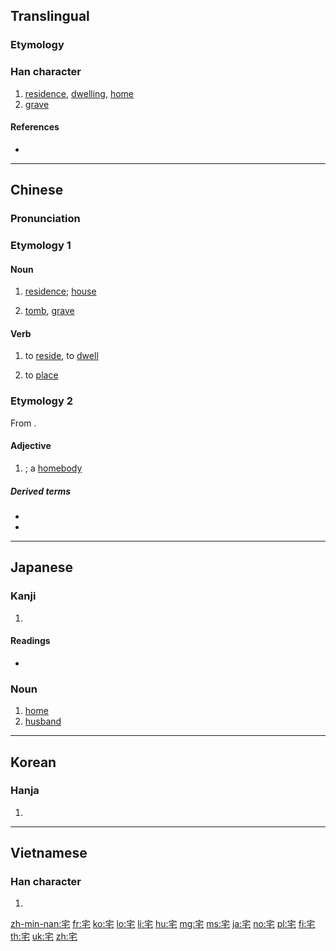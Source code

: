 ==Translingual==

===Etymology===
{{Han compound|宀|乇|c1=s|c2=p|t1=roof|ls=psc}}

===Han character===
{{Han char|rn=40|rad=宀|as=03|sn=6|four=30714|canj=JHP|ids=⿱宀乇}}

# [[residence]], [[dwelling]], [[home]]
# [[grave]]

====References====
* {{Han ref|kx=0281.200|dkj=07064|dj=0551.190|hdz=20913.030|uh=5B85|ud=23429|bh=A676|bd=42614}}

----

==Chinese==
{{zh-forms|alt=厇}}

===Pronunciation===
{{zh-pron
|m=zhái,zhè
|m_note=zhái - vernacular; zhè - literary
|c=zaak6
|mn=qz:tia̍k/xm,zz:te̍k/qz,tw,xm:the̍h/zz:the̍eh
|h=pfs=chhe̍t
|mc=y
|oc=y
|ma=
|cat=n,a
}}

===Etymology 1===

====Noun====
{{zh-noun}}

# [[residence]]; [[house]]
#: {{zh-x|住宅|residence}}
# {{zh-obsolete}} [[tomb]], [[grave]]

====Verb====
{{zh-verb}}

# {{zh-obsolete}} to [[reside]], to [[dwell]]
# to [[place]]
#: {{zh-x|宅心 仁厚|to '''settle''' the mind with benevolence and generosity}}

===Etymology 2===
From {{etyl|ja|zh}} {{m|ja|お宅|tr=otaku}}.

====Adjective====
{{zh-noun}}

# {{lb|zh|slang|sort=zhai2}} {{n-g|Describing someone who prefers to stay at home rather than go outside}}; a [[homebody]]

=====Derived terms=====
* {{zh-l|宅男}}
* {{zh-l|宅女}}

----

==Japanese==

===Kanji===
{{ja-kanji|grade=6|rs=宀03}}

# {{defn|lang=ja|sort=宀03}}

====Readings====
* {{ja-readings|kanon=[[たく]] (taku)|kun=[[いえ]] (ie), [[すまう]] (sumau), [[やけ]] (yake)}}

{{ja-kanjitab|たく|yomi=o}}

===Noun===
{{ja-noun|たく}}

# [[home]]
# [[husband]]

----

==Korean==

===Hanja===
{{ko-hanja|hangeul=[[댁]], [[택]]|rv=daek, taek|mr=taek, t'aek}}

# {{defn|lang=ko|sort=宀03}}

----

==Vietnamese==

===Han character===
{{vi-hantu|[[trạch]]|rs=宀03}}

# {{defn|lang=vi|sort=宀03}}

[[zh-min-nan:宅]]
[[fr:宅]]
[[ko:宅]]
[[lo:宅]]
[[li:宅]]
[[hu:宅]]
[[mg:宅]]
[[ms:宅]]
[[ja:宅]]
[[no:宅]]
[[pl:宅]]
[[fi:宅]]
[[th:宅]]
[[uk:宅]]
[[zh:宅]]
